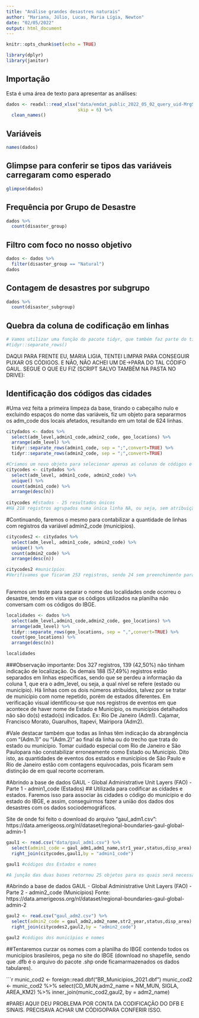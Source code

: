 ```yaml
---
title: "Análise grandes desastres naturais"
author: "Mariana, Júlio, Lucas, Maria Lígia, Newton"
date: "02/05/2022"
output: html_document
---
```


```r
knitr::opts_chunk$set(echo = TRUE)

library(dplyr)
library(janitor)
```


## Importação

Esta é uma área de texto para apresentar as análises:

```r
dados <- readxl::read_xlsx("data/emdat_public_2022_05_02_query_uid-MrgSmc.xlsx",
                           skip = 6) %>% 
  clean_names()
```


## Variáveis

```r
names(dados)
```

## Glimpse para conferir se tipos das variáveis carregaram como esperado

```r
glimpse(dados)
```


## Frequência por Grupo de Desastre

```r
dados %>% 
  count(disaster_group)
```


## Filtro com foco no nosso objetivo

```r
dados <- dados %>% 
  filter(disaster_group == "Natural")
dados
```


## Contagem de desastres por subgrupo

```r
dados %>% 
  count(disaster_subgroup)
```


## Quebra da coluna de codificação em linhas

```r
# Vamos utilizar uma função do pacote tidyr, que também faz parte do tidyverse
#tidyr::separate_rows()


```


DAQUI PARA FRENTE EU, MARIA LIGIA, TENTEI LIMPAR PARA CONSEGUIR PUXAR OS CÓDIGOS. E NÃO, NÃO ACHEI UM DE->PARA DO TAL CÓDIFO GAUL. SEGUE O QUE EU FIZ (SCRIPT SALVO TAMBÉM NA PASTA NO DRIVE):

## Identificação dos códigos das cidades

#Uma vez feita a primeira limpeza da base, tirando o cabeçalho nulo e excluindo espaços do nome das variáveis, fiz um objeto para separarmos os adm_code dos locais afetados, resultando em um total de 624 linhas.

```r
citydados <- dados %>% 
  select(adm_level,admin1_code,admin2_code, geo_locations) %>% 
  arrange(adm_level) %>% 
  tidyr::separate_rows(admin1_code, sep = ";",convert=TRUE) %>% 
  tidyr::separate_rows(admin2_code, sep = ";",convert=TRUE)

#Criamos um novo objeto para selecionar apenas as colunas de códigos e unificá-los - códigos dos Estados (Adm1)
citycodes <- citydados %>% 
  select(adm_level, admin1_code, admin2_code) %>% 
  unique() %>% 
  count(admin1_code) %>% 
  arrange(desc(n))
    
citycodes #Estados - 25 resultados únicos
#Há 218 registros agrupados numa única linha NA, ou seja, sem atribuição de admin1_code. Das que tem admin1_code atribuído, temos 24 registros, sendo que 24 foram na de código 677, 16 na de código 672, 10 na de código 691, 8 na de código 683 e 689, 7 na de código 676, 6 na de código 671, 2 na de código 688 e demais 16 registros com apenas uma ocorrência. Observe-se que há linhas que misturam adm_level 1 e 2. A síntese aqui foi feita pelo código da localidade, e não pelo adm_level.
```

#Continuando, faremos o mesmo para contabilizar a quantidade de linhas com registros da variável admin2_code (municípios).
```r
citycodes2 <- citydados %>% 
  select(adm_level, admin1_code, admin2_code) %>% 
  unique() %>% 
  count(admin2_code) %>% 
  arrange(desc(n))

citycodes2 #municípios
#Verifivamos que ficaram 253 registros, sendo 24 sem preenchimento para a variável admin1_code e os demais 229 (90,51%) com poucas repetições, sendo 3 a maior frequência identificada.
   
```
Faremos um teste para separar o nome das localidades onde ocorreu o desastre, tendo em vista que os códigos utilizados na planilha não conversam com os códigos do IBGE.
```r
localidades <- dados %>% 
  select(adm_level,admin1_code,admin2_code, geo_locations) %>% 
  arrange(adm_level) %>% 
  tidyr::separate_rows(geo_locations, sep = ",",convert=TRUE) %>% 
  count(geo_locations) %>% 
  arrange(desc(n))

localidades

```
###Observação importante:
Dos 327 registros, 139 (42,50%) não tinham indicação de localização. Os demais 188 (57,49%) registros estão separados em linhas específicas, sendo que se perdeu a informação da coluna 1, que era o adm_level, ou seja, a qual nível se refere (estado ou município). Há linhas com os dois números atribuídos, talvez por se tratar de município com nome repetido, porém de estados diferentes. Em verificação visual identificou-se que nos registros de eventos em que acontece de haver nome de Estado e Município, os municípios detalhados não são do(s) estado(s) indicados.
Ex: Rio De Janeiro (Adm1). Cajamar, Francisco Morato, Guarulhos, Itapevi, Mairipora (Adm2).

#Vale destacar também que todas as linhas têm indicação da abrangência com "(Adm.1)" ou "(Adm.2)" ao final da linha ou do trecho que trata do estado ou município. Tomar cuidado especial com Rio de Janeiro e São Paulopara não constabilizar erroneamente como Estado ou Município.
 Dito isto, as quantidades de eventos dos estados e municípios de São Paulo e Rio de Janeiro estão com contagens equivocadas, pois ficaram sem distinção de em qual recorte ocorreram.

#Abrindo a base de dados GAUL - Global Administrative Unit Layers (FAO) - Parte 1 - admin1_code (Estados)
## Utilizada para codificar as cidades e estados. Faremos isso para associar às cidades o código do município e do estado do IBGE, e assim, conseguirmos fazer a união dos dados dos desastres com os dados sociodemográficos.

Site de onde foi feito o download do arquivo "gaul_adm1.csv": https://data.amerigeoss.org/nl/dataset/regional-boundaries-gaul-global-admin-1

```r
gaul1 <- read.csv("data/gaul_adm1.csv") %>% 
  select(admin1_code = gaul_adm1,adm1_name,str1_year,status,disp_area) %>% 
  right_join(citycodes,gaul1,by = "admin1_code")

gaul1 #códigos dos Estados e nomes

#A junção das duas bases retornou 25 objetos para os quais será necessário atribuir o código do IBGE para o Estado (UF)

```

#Abrindo a base de dados GAUL - Global Administrative Unit Layers (FAO) - Parte 2 - admin2_code (Municípios)
Fonte: https://data.amerigeoss.org/nl/dataset/regional-boundaries-gaul-global-admin-2

```r
gaul2 <- read.csv("gaul_adm2.csv") %>% 
  select(admin2_code = gaul_adm2,adm2_name,str2_year,status,disp_area) %>% 
  right_join(citycodes2,gaul2,by = "admin2_code")

gaul2 #códigos dos municípios e nomes

```


##Tentaremos curzar os nomes com a planilha do IBGE contendo todos os municípios brasileiros, pega no site do IBGE (download no shapefile, sendo que .dfb é o arquivo do pacote .shp onde ficamarmazenados os dados tabulares).

```r
munic_cod2 <- foreign::read.dbf("BR_Municipios_2021.dbf")
munic_cod2 <- munic_cod2 %>% 
  select(CD_MUN,adm2_name = NM_MUN, SIGLA, AREA_KM2) %>% 
  inner_join(munic_cod2,gaul2, by = adm2_name)

#PAREI AQUI! DEU PROBLEMA POR CONTA DA CODIFICAÇÃO DO DFB E SINAIS. PRECISAVA ACHAR UM CÓDIGOPARA CONFERIR ISSO.


